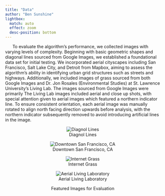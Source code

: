 ```yaml
---
title: "Data"
author: "Ben Sunshine"
lightbox:
  match: auto
  effect: zoom
  desc-position: bottom
---
```


|       To evaluate the algorithm's performance, we collected images with varying levels of complexity. Beginning with basic geometric shapes and diagonal lines sourced from Google Images, we established a foundational data set for initial testing. We incorporated aerial cityscapes including San Francisco, Salt Lake City, and Detroit from Mapbox, aiming to assess the algorithm's ability in identifying urban grid structures such as streets and highways. Additionally, we included images of grass sourced from both Google Images and Dr. Jon Rosales (Environmental Studies) at St. Lawrence University's Living Lab. The images sourced from Google Images were primarily The Living Lab images included aerial and close up shots, with special attention given to aerial images which featured a northern indicator line. To ensure consistent orientation, each aerial image was manually rotated to align north facing direction upwards before analysis, with the northern indicator subsequently removed to avoid introducing artificial lines in the image. 

<div align="center">

::: {#fig-images layout-ncol=2}

![Diagnol Lines](images/diagnol_lines.jpg){#fig-lines}

![Downtown San Francisco, CA](images/san_francisco_scale_zoom_12.png){#fig-sf}

![Internet Grass](images/grass_image2.jpg){#fig-grass_internet}

![Aerial Living Laboratory](images/living_lab_aerial/aerial_grass_living_lab_rotated.jpg){#fig-living_labs}

Featured Images for Evaluation
:::
<div>

